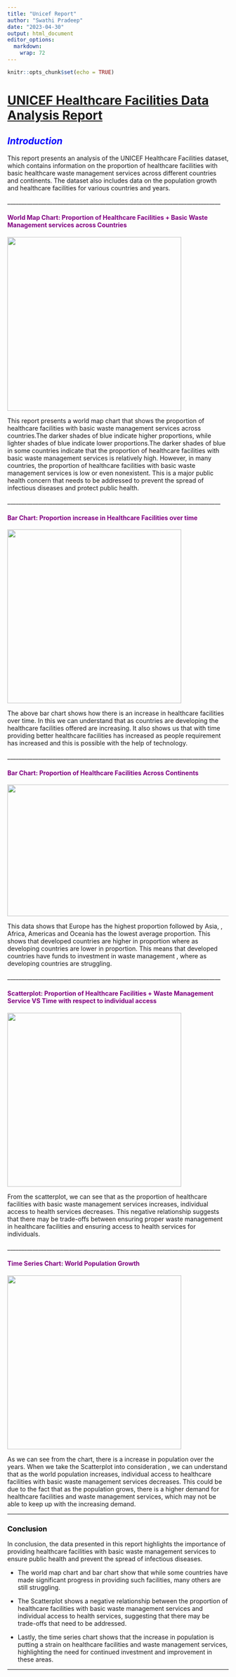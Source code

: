```yaml
---
title: "Unicef Report"
author: "Swathi Pradeep"
date: "2023-04-30"
output: html_document
editor_options: 
  markdown: 
    wrap: 72
---
```


```r
knitr::opts_chunk$set(echo = TRUE)
```

# [**UNICEF Healthcare Facilities Data Analysis Report**]{.underline}

## *Introduction*  {.Header style="color: Blue;"}

This report presents an analysis of the UNICEF Healthcare Facilities
dataset, which contains information on the proportion of healthcare
facilities with basic healthcare waste management services across
different countries and continents. The dataset also includes data on
the population growth and healthcare facilities for various countries
and years.

\_\_\_\_\_\_\_\_\_\_\_\_\_\_\_\_\_\_\_\_\_\_\_\_\_\_\_\_\_\_\_\_\_\_\_\_\_\_\_\_\_\_\_\_\_\_\_\_\_\_\_\_\_\_\_\_\_\_\_\_\_\_\_\_\_\_\_\_\_\_\_\_\_\_\_\_

#### World Map Chart: Proportion of Healthcare Facilities + Basic Waste Management services across Countries {.Header style="color: Purple;"}

![](Map.png){width="396"}

This report presents a world map chart that shows the proportion of
healthcare facilities with basic waste management services across
countries.The darker shades of blue indicate higher proportions, while
lighter shades of blue indicate lower proportions.The darker shades of
blue in some countries indicate that the proportion of healthcare
facilities with basic waste management services is relatively high.
However, in many countries, the proportion of healthcare facilities with
basic waste management services is low or even nonexistent. This is a
major public health concern that needs to be addressed to prevent the
spread of infectious diseases and protect public health.

\_\_\_\_\_\_\_\_\_\_\_\_\_\_\_\_\_\_\_\_\_\_\_\_\_\_\_\_\_\_\_\_\_\_\_\_\_\_\_\_\_\_\_\_\_\_\_\_\_\_\_\_\_\_\_\_\_\_\_\_\_\_\_\_\_\_\_\_\_\_\_\_\_\_\_\_

#### Bar Chart: Proportion increase in Healthcare Facilities over time  {.Header style="color: Purple;"}

![](Rplot02.png){width="396"}

The above bar chart shows how there is an increase in healthcare
facilities over time. In this we can understand that as countries are
developing the healthcare facilities offered are increasing. It also
shows us that with time providing better healthcare facilities has
increased as people requirement has increased and this is possible with
the help of technology.

\_\_\_\_\_\_\_\_\_\_\_\_\_\_\_\_\_\_\_\_\_\_\_\_\_\_\_\_\_\_\_\_\_\_\_\_\_\_\_\_\_\_\_\_\_\_\_\_\_\_\_\_\_\_\_\_\_\_\_\_\_\_\_\_\_\_\_\_\_\_\_\_\_\_\_\_

####  Bar Chart: Proportion of Healthcare Facilities Across Continents  {.Header style="color: Purple;"}

![](Bar.png){width="547" height="300"}

This data shows that Europe has the highest proportion followed by Asia,
, Africa, Americas and Oceania has the lowest average proportion. This
shows that developed countries are higher in proportion where as
developing countries are lower in proportion. This means that developed
countries have funds to investment in waste management , where as
developing countries are struggling.

\_\_\_\_\_\_\_\_\_\_\_\_\_\_\_\_\_\_\_\_\_\_\_\_\_\_\_\_\_\_\_\_\_\_\_\_\_\_\_\_\_\_\_\_\_\_\_\_\_\_\_\_\_\_\_\_\_\_\_\_\_\_\_\_\_\_\_\_\_\_\_\_\_\_\_\_

#### Scatterplot: Proportion of Healthcare Facilities + Waste Management Service VS Time with respect to individual access  {.Header style="color: Purple;"}

![](scatter%20-%20time.png){width="396"}

From the scatterplot, we can see that as the proportion of healthcare
facilities with basic waste management services increases, individual
access to health services decreases. This negative relationship suggests
that there may be trade-offs between ensuring proper waste management in
healthcare facilities and ensuring access to health services for
individuals.

\_\_\_\_\_\_\_\_\_\_\_\_\_\_\_\_\_\_\_\_\_\_\_\_\_\_\_\_\_\_\_\_\_\_\_\_\_\_\_\_\_\_\_\_\_\_\_\_\_\_\_\_\_\_\_\_\_\_\_\_\_\_\_\_\_\_\_\_\_\_\_\_\_\_\_\_

#### Time Series Chart: World Population Growth {.Header style="color: Purple;"}

![](Time%20series%20-%20population.png){width="396"}

As we can see from the chart, there is a increase in population over the
years. When we take the Scatterplot into consideration , we can
understand that as the world population increases, individual access to
healthcare facilities with basic waste management services decreases.
This could be due to the fact that as the population grows, there is a
higher demand for healthcare facilities and waste management services,
which may not be able to keep up with the increasing demand.

------------------------------------------------------------------------

### Conclusion {style="color: Black;"}

In conclusion, the data presented in this report highlights the
importance of providing healthcare facilities with basic waste
management services to ensure public health and prevent the spread of
infectious diseases.

-   The world map chart and bar chart show that while some countries
    have made significant progress in providing such facilities, many
    others are still struggling.

-   The Scatterplot shows a negative relationship between the proportion
    of healthcare facilities with basic waste management services and
    individual access to health services, suggesting that there may be
    trade-offs that need to be addressed.

-   Lastly, the time series chart shows that the increase in population
    is putting a strain on healthcare facilities and waste management
    services, highlighting the need for continued investment and
    improvement in these areas.

------------------------------------------------------------------------
